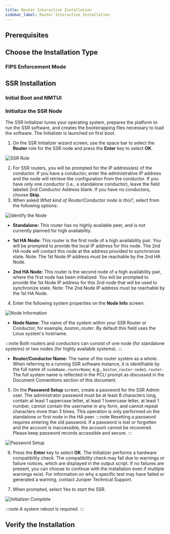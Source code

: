 ```yaml
---
title: Router Interactive Installation
sidebar_label: Router Interactive Installation
--- 
```



<InteractiveOverview/>

## Prerequisites
<Prerequisites/>

## Choose the Installation Type
<InstallationType/>

### FIPS Enforcement Mode
<FIPSmode/>

## SSR Installation
<LinuxComplete/>

### Initial Boot and NMTUI
<InitialBoot/>

### Initialize the SSR Node

The SSR Initializer tunes your operating system, prepares the platform to run the SSR software, and creates the bootstrapping files necessary to load the software. The Initializer is launched on first boot.

1. On the SSR Initializer wizard screen, use the space bar to select the **Router** role for the SSR node and press the **Enter** key to select **OK**.

  ![SSR Role](/img/initializer_Serial2a.png)

2. For SSR routers, you will be prompted for the IP address(es) of the conductor. If you have a conductor, enter the administrative IP address and the node will retrieve the configuration from the conductor. If you have only one conductor (i.e., a standalone conductor), leave the field labeled 2nd Conductor Address blank. If you have no conductors, choose **Skip**.
3. When asked _What kind of Router/Conductor node is this?_, select from the following options:

  ![Identify the Node](/img/initializer_Serial3.png)

- **Standalone:** This router has no highly available peer, and is not currently planned for high availability.

- **1st HA Node:** This router is the first node of a high availability pair. You will be prompted to provide the local IP address for this node. The 2nd HA node will contact this node at the address provided to synchronize state. Note: The 1st Node IP address must be reachable by the 2nd HA Node.
  
- **2nd HA Node:** This router is the second node of a high availability pair, where the first node has been initialized. You will be prompted to provide the 1st Node IP address for this 2nd node that will be used to synchronize state. Note: The 2nd Node IP address must be reachable by the 1st HA Node.

4. Enter the following system properties on the **Node Info** screen:

  ![Node Information](/img/initializer_Serial5.png)

  - **Node Name:** The name of the system within your SSR Router or Conductor, for example, _boston_router_. By default this field uses the Linux system's hostname.

  :::note
  Both routers and conductors can consist of one node (for standalone systems) or two nodes (for highly available systems).
    :::
  - **Router/Conductor Name:** The name of the router system as a whole. When referring to a running SSR software instance, it is identifiable by the full name of `nodeName.routerName`; e.g., `boston_router-node1.router`. The full system name is reflected in the PCLI prompt as discussed in the Document Conventions section of this document.

5. On the **Password Setup** screen, create a password for the SSR Admin user. The administrator password must be at least 8 characters long, contain at least 1 uppercase letter, at least 1 lowercase letter, at least 1 number, cannot contain the username in any form, and cannot repeat characters more than 3 times. This operation is only performed on the standalone or first node in the HA peer.
  :::note
  Resetting a password requires entering the old password. If a password is lost or forgotten and the account is inaccessible, the account cannot be recovered. Please keep password records accessible and secure. 
  :::

  ![Password Setup](/img/initializer_Serial6.png)

6. Press the **Enter** key to select **OK**. The Initializer performs a hardware compatibility check. The compatibility check may fail due to warnings or failure notices, which are displayed in the output script. If no failures are present, you can choose to continue with the installation even if multiple warnings exist. For information on why a specific test may have failed or generated a warning, contact Juniper Technical Support.

7. When prompted, select Yes to start the SSR.

  ![Initializer Complete](/img/initializer_complete.png)

  :::note
  A system reboot is required.
  :::

## Verify the Installation
<VerifyInstall/>

